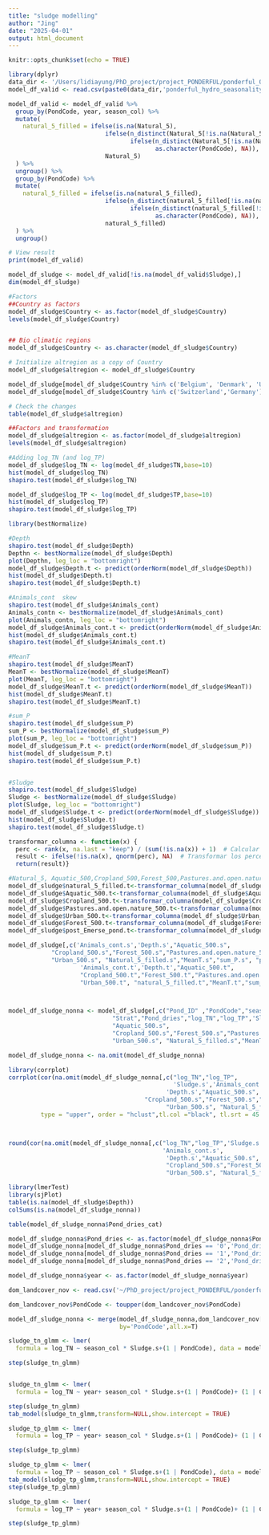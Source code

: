 ```yaml
---
title: "sludge modelling"
author: "Jing"
date: "2025-04-01"
output: html_document
---
```


```r
knitr::opts_chunk$set(echo = TRUE)
```

```r
library(dplyr)
data_dir <- '/Users/lidiayung/PhD_project/project_PONDERFUL/ponderful_OUTPUT/ponderful_seasonility/'
model_df_valid <- read.csv(paste0(data_dir,'ponderful_hydro_seasonality_glmm.csv'))
```

```r
model_df_valid <- model_df_valid %>%
  group_by(PondCode, year, season_col) %>% 
  mutate(
    natural_5_filled = ifelse(is.na(Natural_5), 
                           ifelse(n_distinct(Natural_5[!is.na(Natural_5)]) == 1, unique(nature[!is.na(Natural_5)]), 
                                  ifelse(n_distinct(Natural_5[!is.na(Natural_5)]) > 1, 
                                         as.character(PondCode), NA)), 
                           Natural_5)
  ) %>%
  ungroup() %>%
  group_by(PondCode) %>%
  mutate(
    natural_5_filled = ifelse(is.na(natural_5_filled), 
                           ifelse(n_distinct(natural_5_filled[!is.na(natural_5_filled)]) == 1, unique(natural_5_filled[!is.na(natural_5_filled)]), 
                                  ifelse(n_distinct(natural_5_filled[!is.na(natural_5_filled)]) > 1, 
                                         as.character(PondCode), NA)), 
                           natural_5_filled)
  ) %>%
  ungroup()

# View result
print(model_df_valid)
```

```r
model_df_sludge <- model_df_valid[!is.na(model_df_valid$Sludge),]
dim(model_df_sludge)
```


```r
#Factors
##Country as factors
model_df_sludge$Country <- as.factor(model_df_sludge$Country)
levels(model_df_sludge$Country)


## Bio climatic regions
model_df_sludge$Country <- as.character(model_df_sludge$Country)

# Initialize altregion as a copy of Country
model_df_sludge$altregion <- model_df_sludge$Country

model_df_sludge[model_df_sludge$Country %in% c('Belgium', 'Denmark', 'UK'), "altregion"] <- 'Atlantic'
model_df_sludge[model_df_sludge$Country %in% c('Switzerland','Germany'), "altregion"] <- 'Temperate'

# Check the changes
table(model_df_sludge$altregion)

##Factors and transformation 
model_df_sludge$altregion <- as.factor(model_df_sludge$altregion)
levels(model_df_sludge$altregion)

#Adding log_TN (and log_TP)
model_df_sludge$log_TN <- log(model_df_sludge$TN,base=10)
hist(model_df_sludge$log_TN)
shapiro.test(model_df_sludge$log_TN)

model_df_sludge$log_TP <- log(model_df_sludge$TP,base=10)
hist(model_df_sludge$log_TP)
shapiro.test(model_df_sludge$log_TP)
```

```r
library(bestNormalize)

#Depth
shapiro.test(model_df_sludge$Depth)
Depthn <- bestNormalize(model_df_sludge$Depth)
plot(Depthn, leg_loc = "bottomright")
model_df_sludge$Depth.t <- predict(orderNorm(model_df_sludge$Depth))
hist(model_df_sludge$Depth.t)
shapiro.test(model_df_sludge$Depth.t)

#Animals_cont  skew
shapiro.test(model_df_sludge$Animals_cont)
Animals_contn <- bestNormalize(model_df_sludge$Animals_cont)
plot(Animals_contn, leg_loc = "bottomright")
model_df_sludge$Animals_cont.t <- predict(orderNorm(model_df_sludge$Animals_cont))
hist(model_df_sludge$Animals_cont.t)
shapiro.test(model_df_sludge$Animals_cont.t)

#MeanT
shapiro.test(model_df_sludge$MeanT)
MeanT <- bestNormalize(model_df_sludge$MeanT)
plot(MeanT, leg_loc = "bottomright")
model_df_sludge$MeanT.t <- predict(orderNorm(model_df_sludge$MeanT))
hist(model_df_sludge$MeanT.t)
shapiro.test(model_df_sludge$MeanT.t)

#sum_P
shapiro.test(model_df_sludge$sum_P)
sum_P <- bestNormalize(model_df_sludge$sum_P)
plot(sum_P, leg_loc = "bottomright")
model_df_sludge$sum_P.t <- predict(orderNorm(model_df_sludge$sum_P))
hist(model_df_sludge$sum_P.t)
shapiro.test(model_df_sludge$sum_P.t)


#Sludge
shapiro.test(model_df_sludge$Sludge)
Sludge <- bestNormalize(model_df_sludge$Sludge)
plot(Sludge, leg_loc = "bottomright")
model_df_sludge$Sludge.t <- predict(orderNorm(model_df_sludge$Sludge))
hist(model_df_sludge$Sludge.t)
shapiro.test(model_df_sludge$Sludge.t)
```
```r
transformar_columna <- function(x) {
  perc <- rank(x, na.last = "keep") / (sum(!is.na(x)) + 1)  # Calcular los percentiles manteniendo los NA
  result <- ifelse(!is.na(x), qnorm(perc), NA)  # Transformar los percentiles a la distribución normal, manteniendo los NA
  return(result)}

#Natural_5, Aquatic_500,Cropland_500,Forest_500,Pastures.and.open.nature_500,Urban_500
model_df_sludge$natural_5_filled.t<-transformar_columna(model_df_sludge$natural_5_filled)
model_df_sludge$Aquatic_500.t<-transformar_columna(model_df_sludge$Aquatic_500)
model_df_sludge$Cropland_500.t<-transformar_columna(model_df_sludge$Cropland_500)
model_df_sludge$Pastures.and.open.nature_500.t<-transformar_columna(model_df_sludge$Pastures.and.open.nature_500)
model_df_sludge$Urban_500.t<-transformar_columna(model_df_sludge$Urban_500)
model_df_sludge$Forest_500.t<-transformar_columna(model_df_sludge$Forest_500)
model_df_sludge$post_Emerse_pond.t<-transformar_columna(model_df_sludge$post_Emerse_pond)
```


```r
model_df_sludge[,c('Animals_cont.s','Depth.s',"Aquatic_500.s",  
            "Cropland_500.s","Forest_500.s","Pastures.and.open.nature_500.s" ,
            "Urban_500.s", "Natural_5_filled.s","MeanT.s","sum_P.s", "post_Emerse_pond.s","Sludge.s")] <-scale(model_df_sludge[,c(
                    'Animals_cont.t','Depth.t',"Aquatic_500.t",  
                    "Cropland_500.t","Forest_500.t","Pastures.and.open.nature_500.t" ,
                    "Urban_500.t", "natural_5_filled.t","MeanT.t","sum_P.t","post_Emerse_pond.t","Sludge.t")], center = TRUE, scale = TRUE)



model_df_sludge_nonna <- model_df_sludge[,c("Pond_ID" ,"PondCode","season_col","year","Country",
                             "Strat","Pond_dries","log_TN","log_TP",'Sludge.s','Animals_cont.s','Depth.s',
                             "Aquatic_500.s",
                             "Cropland_500.s","Forest_500.s","Pastures.and.open.nature_500.s" ,
                             "Urban_500.s", "Natural_5_filled.s","MeanT.s","sum_P.s","post_Emerse_pond.s")]

model_df_sludge_nonna <- na.omit(model_df_sludge_nonna)
```

```r
library(corrplot)
corrplot(cor(na.omit(model_df_sludge_nonna[,c("log_TN","log_TP",
                                              'Sludge.s','Animals_cont.s',
                                            'Depth.s',"Aquatic_500.s",
                                      "Cropland_500.s","Forest_500.s","Pastures.and.open.nature_500.s" ,
                                            "Urban_500.s", "Natural_5_filled.s","MeanT.s","sum_P.s")])), 
         type = "upper", order = "hclust",tl.col ="black", tl.srt = 45 )



round(cor(na.omit(model_df_sludge_nonna[,c("log_TN","log_TP",'Sludge.s',
                                           'Animals_cont.s',
                                            'Depth.s',"Aquatic_500.s",
                                            "Cropland_500.s","Forest_500.s","Pastures.and.open.nature_500.s" ,
                                            "Urban_500.s", "Natural_5_filled.s","MeanT.s","sum_P.s")])),2)
```


```r
library(lmerTest)
library(sjPlot)
table(is.na(model_df_sludge$Depth))
colSums(is.na(model_df_sludge_nonna))

table(model_df_sludge_nonna$Pond_dries_cat)

model_df_sludge_nonna$Pond_dries <- as.factor(model_df_sludge_nonna$Pond_dries)
model_df_sludge_nonna[model_df_sludge_nonna$Pond_dries == '0','Pond_dries_cat'] = 'Permernant'
model_df_sludge_nonna[model_df_sludge_nonna$Pond_dries == '1','Pond_dries_cat'] = 'Semi-P'
model_df_sludge_nonna[model_df_sludge_nonna$Pond_dries == '2','Pond_dries_cat'] = 'Temporary'

model_df_sludge_nonna$year <- as.factor(model_df_sludge_nonna$year)
```
```r

dom_landcover_nov <- read.csv('~/PhD_project/project_PONDERFUL/ponderful_DATA/ponderful_DATA_updated/PhyChe_XY_landcover_nov.txt')

dom_landcover_nov$PondCode <- toupper(dom_landcover_nov$PondCode)

model_df_sludge_nonna <- merge(model_df_sludge_nonna,dom_landcover_nov[,c('PondCode','Pondscape')],
                               by='PondCode',all.x=T)

```


```r
sludge_tn_glmm <- lmer(
  formula = log_TN ~ season_col * Sludge.s+(1 | PondCode), data = model_df_sludge_nonna, na.action = "na.fail")

step(sludge_tn_glmm)


sludge_tn_glmm <- lmer(
  formula = log_TN ~ year+ season_col * Sludge.s+(1 | PondCode)+ (1 | Country:Pondscape)+ (1 | Country), data = model_df_sludge_nonna, na.action = "na.fail")

step(sludge_tn_glmm)
tab_model(sludge_tn_glmm,transform=NULL,show.intercept = TRUE)

sludge_tp_glmm <- lmer(
  formula = log_TP ~ year+ season_col * Sludge.s+(1 | PondCode)+ (1 | Country:Pondscape)+ (1 | Country), data = model_df_sludge_nonna, na.action = "na.fail")

step(sludge_tp_glmm)

```



```r
sludge_tp_glmm <- lmer(
  formula = log_TP ~ season_col * Sludge.s+(1 | PondCode), data = model_df_sludge_nonna, na.action = "na.fail")
tab_model(sludge_tp_glmm,transform=NULL,show.intercept = TRUE)
step(sludge_tp_glmm)

sludge_tp_glmm <- lmer(
  formula = log_TP ~ year+ season_col * Sludge.s+(1 | PondCode)+ (1 | Country:Pondscape)+ (1 | Country), data = model_df_sludge_nonna, na.action = "na.fail")

step(sludge_tp_glmm)

```


